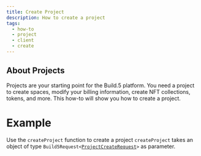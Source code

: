 ```yaml
---
title: Create Project
description: How to create a project
tags:
  - how-to
  - project
  - client
  - create
---
```



## About Projects

Projects are your starting point for the Build.5 platform. You need a project to create spaces, modify your billing information, create NFT collections, tokens, and more.
This how-to will show you how to create a project.

# Example

Use the `createProject` function to create a project
`createProject` takes an object of type `Build5Request<`[`ProjectCreateRequest`](../../reference-api/interfaces/ProjectCreateRequest.md)`>` as parameter.

<SoonaverseProject/>

```tsx file=../../../../packages/sdk/examples/create_project.ts#L11-L24
```

